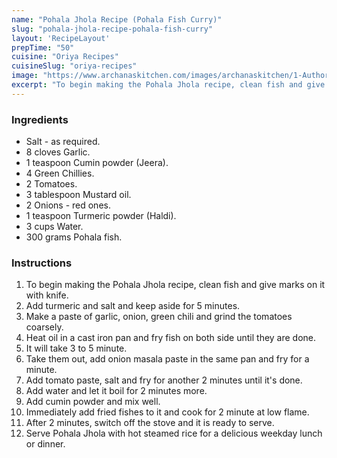 ---
name: "Pohala Jhola Recipe (Pohala Fish Curry)"
slug: "pohala-jhola-recipe-pohala-fish-curry"
layout: 'RecipeLayout'
prepTime: "50"
cuisine: "Oriya Recipes"
cuisineSlug: "oriya-recipes"
image: "https://www.archanaskitchen.com/images/archanaskitchen/1-Author/Sai_Priya/Pohala_Jhola.jpg"
excerpt: "To begin making the Pohala Jhola recipe, clean fish and give marks on it with knife"
---

### Ingredients

- Salt - as required.
- 8 cloves Garlic.
- 1 teaspoon Cumin powder (Jeera).
- 4 Green Chillies.
- 2 Tomatoes.
- 3 tablespoon Mustard oil.
- 2 Onions - red ones.
- 1 teaspoon Turmeric powder (Haldi).
- 3 cups Water.
- 300 grams Pohala fish.

### Instructions

1. To begin making the Pohala Jhola recipe, clean fish and give marks on it with knife.
1. Add turmeric and salt and keep aside for 5 minutes.
1. Make a paste of garlic, onion, green chili and grind the tomatoes coarsely.
1. Heat oil in a cast iron pan and fry fish on both side until they are done.
1. It will take 3 to 5 minute.
1. Take them out, add onion masala paste in the same pan and fry for a minute.
1. Add tomato paste, salt and fry for another 2 minutes until it's done.
1. Add water and let it boil for 2 minutes more.
1. Add cumin powder and mix well.
1. Immediately add fried fishes to it and cook for 2 minute at low flame.
1. After 2 minutes, switch off the stove and it is ready to serve.
1. Serve Pohala Jhola with hot steamed rice for a delicious weekday lunch or dinner.
